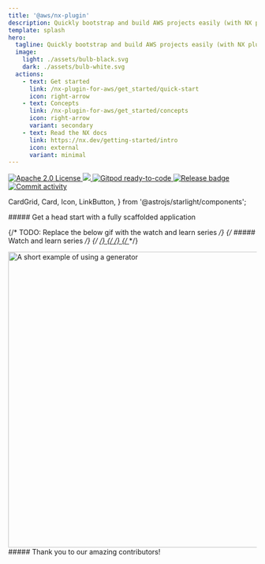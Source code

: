 ```yaml
---
title: '@aws/nx-plugin'
description: Quickly bootstrap and build AWS projects easily (with NX plugins)
template: splash
hero:
  tagline: Quickly bootstrap and build AWS projects easily (with NX plugins)
  image:
    light: ./assets/bulb-black.svg
    dark: ./assets/bulb-white.svg
  actions:
    - text: Get started
      link: /nx-plugin-for-aws/get_started/quick-start
      icon: right-arrow
    - text: Concepts
      link: /nx-plugin-for-aws/get_started/concepts
      icon: right-arrow
      variant: secondary
    - text: Read the NX docs
      link: https://nx.dev/getting-started/intro
      icon: external
      variant: minimal
---
```


<p class="badges">
  <a href="https://opensource.org/licenses/Apache-2.0">
    <img
      src="https://img.shields.io/badge/License-Apache%202.0-yellowgreen.svg"
      alt="Apache 2.0 License"
    />
  </a>
  <a href="https://codecov.io/gh/awslabs/nx-plugin-for-aws">
    <img src="https://codecov.io/gh/awslabs/nx-plugin-for-aws/graph/badge.svg?token=X27pgFfxuQ" />
  </a>
  <a href="https://gitpod.io/new/?workspaceClass=g1-large#https://github.com/awslabs/nx-plugin-for-aws">
    <img
      src="https://img.shields.io/badge/Gitpod-ready--to--code-blue?logo=gitpod"
      alt="Gitpod ready-to-code"
    />
  </a>
  <a href="https://github.com/awslabs/nx-plugin-for-aws/actions/workflows/ci.yml">
    <img
      src="https://github.com/awslabs/nx-plugin-for-aws/actions/workflows/ci.yml/badge.svg"
      alt="Release badge"
    />
  </a>
  <a href="https://github.com/awslabs/nx-plugin-for-aws/commits/main">
    <img
      src="https://img.shields.io/github/commit-activity/w/awslabs/nx-plugin-for-aws"
      alt="Commit activity"
    />
  </a>
</p>

  CardGrid,
  Card,
  Icon,
  LinkButton,
} from '@astrojs/starlight/components';

<div class='container three-column grid-icons'>
##### Get a head start with a fully scaffolded application

<CardGrid className="foo">
  <Card title="Add components to your project">
    <Icon name="puzzle" size="100px"/>
  </Card>
  <Card title="Share code & collaborate seamlessly">
    <Icon name="seti:bicep" size="100px"/>
  </Card>
  <Card title="Customize your projects, your way">
    <Icon name="seti:config" size="100px"/>
  </Card>
</CardGrid>
</div>

<div class='container'>

{/* TODO: Replace the below gif with the watch and learn series */}
{/* ##### Watch and learn series */}
{/* <a href="/videos/course/overview"> */}
{/* <VideoPlayer link="https://www.youtube.com/watch?v=5u0Ds7wzUeI" /> */}
{/* </a> */}

<div style={{ width: '100%' }}>
  <Image
    style={{ margin: 'auto' }}
    src={websiteGeneratorGif}
    alt="A short example of using a generator"
    width="800"
    height="600"
  />
</div>

</div>

<div class="container">
  ##### Thank you to our amazing contributors!
  <ContributorList githubRepo="awslabs/nx-plugin-for-aws" />
</div>

